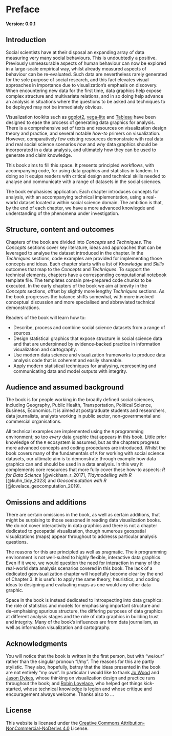 # Preface {.unnumbered}

**Version:	0.0.1**

## Introduction {.unnumbered}

Social scientists have at their disposal an expanding array of data measuring very many social behaviours. This is undoubtedly a positive. Previously unmeasurable aspects of human behaviour can now be explored in a large-scale empirical way, whilst already measured aspects of behaviour can be re-evaluated. Such data are nevertheless rarely generated for the sole purpose of social research, and this fact elevates visual approaches in importance due to visualization's emphasis on discovery. When encountering new data for the first time, data graphics help expose complex structure and multivariate relations, and in so doing help advance an analysis in situations where the questions to be asked and techniques to be deployed may not be immediately obvious.

Visualization toolkits such as [ggplot2](), [vega-lite]() and [Tableau]() have been designed to ease the process of generating data graphics for analysis. There is a comprehensive set of texts and resources on visualization design theory and practice, and several notable *how-to* primers on visualization. However, comparatively few existing resources demonstrate with real data and real social science scenarios *how* and *why* data graphics should be incorporated in a data analysis, and ultimately how they can be used to generate and claim knowledge.


This book aims to fill this space. It presents principled workflows, with accompanying code, for using data graphics and statistics in tandem. In doing so it equips readers with critical design and technical skills needed to analyse and communicate with a range of datasets in the social sciences.

The book emphasises application. Each chapter introduces concepts for analysis, with an accompanying technical implementation, using a real-world dataset located a within social science domain. The ambition is that, by the end of each chapter, we have a more advanced knowlegde and understanding of the phenomena under investigation.


## Structure, content and outcomes {.unnumbered}

Chapters of the book are divided into *Concepts* and *Techniques*. The *Concepts* sections cover key literature, ideas and approaches that can be leveraged to analyse the dataset introduced in the chapter. In the *Techniques* sections, code examples are provided for implementing those concepts and ideas. Each chapter starts with a list of *Knowledge* and *Skills* outcomes that map to the *Concepts* and *Techniques*. To support the technical elements, chapters have a corresponding computational notebook template file. The templates contain pre-prepared code chunks to be executed. In the early chapters of the book we aim at brevity in the *Concepts* sections, offset by slightly more lengthy *Techniques* sections. As the book progresses the  balance shifts somewhat, with more involved conceptual discussion and more specialised and abbreviated technical demonstrations.

<!-- Chapters are also accompanied, via the  Appendices, with *Tasks* for readers to complete in order to test learning. Some tasks are technical and require code to be written;  some are more conceptual. To support these tasks, each chapter has a corresponding computational notebook template file. The templates contain pre-prepared code chunks to be executed. As the book progresses, the amount of pre-prepared code in the templates reduces and readers must contribute more code of their own. -->

Readers of the book will learn how to:

* Describe, process and combine social science datasets from a range of sources.
* Design statistical graphics that expose structure in social science data and that are underpinned by evidence-backed practice in information visualization and cartography.
* Use modern data science and visualization frameworks to produce data analysis code that is coherent and easily shareable.
* Apply modern statistical techniques for analysing, representing and communicating data and model outputs with integrity.

## Audience and assumed background  {.unnumbered}

The book is for people working in the broadly defined social sciences, including Geography, Public Health, Transportation, Political Science, Business, Economics. It is aimed at postgraduate students and researchers, data journalists, analysts working in public sector, non-governmental and commercial organisations.

All technical examples are implemented using the `R` programming environment; so too *every* data graphic that appears in this book.  Little prior knowledge of the `R` ecosystem is assumed, but as the chapters progress more advanced concepts and coding procedures are introduced. Whilst the book covers many of the fundamentals of `R` for working with social science datasets, our ultimate aim is to demonstrate through example how data graphics can and should be used in a data analysis. In this way it complements core resources that more fully cover these how-to aspects: *R for Data Science* [@wickham_r_2017], *Tidymodelling with R* [@kuhn_tidy_2023] and *Geocomputation with R* [@lovelace_geocomputation_2019].

## Omissions and additions  {.unnumbered}

There are certain omissions in the book, as well as certain additions, that might be surpising to those seasoned in reading data visualization books. We do not cover interactivity in data graphics and there is not a chapter dedicated to geospatial visualization, though numerous geospatial visualizations (maps) appear throughout to addresss particular analysis questions. 

The reasons for this are principled as well as pragmatic.  The `R` programming environment is not well-suited to highly flexible, interactive data graphics. Even if it were, we would question the need for interaction in many of the real-world data analysis scenarios covered in this book. The lack of a dedicated geovisualization chapter will hopefully become clear by the end of Chapter 3. It is useful to apply the same theory, heuristics, and coding ideas to designing and evaluating maps as one would any other data graphic. 

Space in the book is instead dedicated to introspecting into data graphics:  the role of statistics and models for emphasising important structure and de-emphaising spurious structure, the differing purposes of data graphics at different analysis stages and the role of data graphics in building trust and integrity. Many of the book's influences are from data journalism, as well as information visualization and cartography.

<!-- Indeed that the `R` ecosystem supports a very high-level syle of coding -- '*magically succint and concise functions*' [@wickham_a] -- to the extent that can be regarded    -->
<!-- Hopefully become clear by end of Chapter 3. Especially given the software libraries used to construct data graphics,  -->


## Acknowledgments

You will notice that the book is written in the first person, but with "we/our" rather than the singular pronoun "I/my". The reasons for this are partly stylistic. They also, hopefully, betray that the ideas presented in the book are not entirely "my own". In particular *I* would like to thank [Jo Wood](https://www.city.ac.uk/about/people/academics/joseph-wood) and [Jason Dykes](https://www.city.ac.uk/about/people/academics/jason-dykes), whose thinking on visualization design and practice runs throughout the book; and [Robin Lovelace](https://environment.leeds.ac.uk/transport/staff/953/dr-robin-lovelace), who helped get things kick-started, whose technical knowledge is legion and whose critique and encouragement always welcome. Thanks also to ...

<!-- Lara Spieker, from CRC Press, who has worked over two years to take the book from an early plan into production. -->




## License

This website is licensed under the [Creative Commons Attribution-NonCommercial-NoDerivs 4.0](https://creativecommons.org/licenses/by-nc-nd/4.0/) License.
